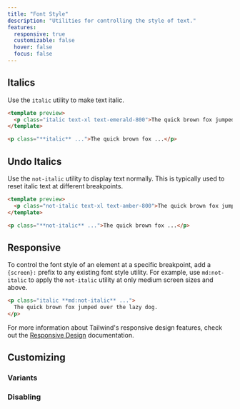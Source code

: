 ```yaml
---
title: "Font Style"
description: "Utilities for controlling the style of text."
features:
  responsive: true
  customizable: false
  hover: false
  focus: false
---
```




## Italics

Use the `italic` utility to make text italic.

```html emerald
<template preview>
  <p class="italic text-xl text-emerald-800">The quick brown fox jumped over the lazy dog.</p>
</template>

<p class="**italic** ...">The quick brown fox ...</p>
```

## Undo Italics

Use the `not-italic` utility to display text normally. This is typically used to reset italic text at different breakpoints.

```html amber
<template preview>
  <p class="not-italic text-xl text-amber-800">The quick brown fox jumped over the lazy dog.</p>
</template>

<p class="**not-italic** ...">The quick brown fox ...</p>
```

## Responsive

To control the font style of an element at a specific breakpoint, add a `{screen}:` prefix to any existing font style utility. For example, use `md:not-italic` to apply the `not-italic` utility at only medium screen sizes and above.

```html
<p class="italic **md:not-italic** ...">
  The quick brown fox jumped over the lazy dog.
</p>
```

For more information about Tailwind's responsive design features, check out the [Responsive Design](/docs/responsive-design) documentation.

## Customizing

### Variants

<Variants plugin="fontStyle" />

### Disabling

<Disabling plugin="fontStyle" />
